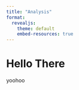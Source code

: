```yaml
---
title: "Analysis"
format:
  revealjs:
    theme: default
    embed-resources: true
---
```


# Hello There

yoohoo

